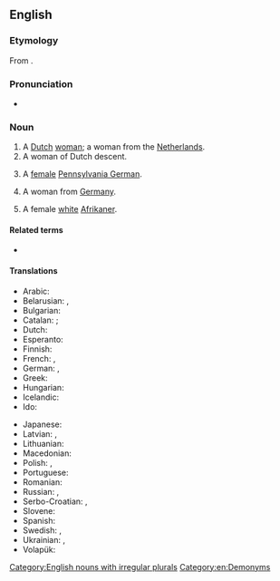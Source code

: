 ==English==

===Etymology===
From {{af|en|Dutch|-woman}}.

===Pronunciation===
* {{IPA|en|/dʌtʃˌwʊmən/}}

===Noun===
{{en-noun|Dutchwomen}}

# A [[Dutch]] [[woman]]; a woman from the [[Netherlands]].
# A woman of Dutch descent.
# {{lb|en|US}} A [[female]] [[Pennsylvania German]].
# {{lb|en|archaic|or|dated}} A woman from [[Germany]].
# {{lb|en|South Africa|derogatory|ethnic slur}} A female [[white]] [[Afrikaner]].

====Related terms====
* {{l|en|Dutchman}}

====Translations====
{{trans-top|a Dutch woman}}
* Arabic: {{t+|ar|هُولَنْدِيَّة|f}}
* Belarusian: {{t|be|нідэрла́ндка|f}}, {{t|be|гала́ндка|f}}
* Bulgarian: {{t|bg|хола́ндка|f}}
* Catalan: {{t+|ca|neerlandesa|f}}; {{qualifier|dated}} {{t+|ca|holandesa|f}}
* Dutch: {{t+|nl|Nederlandse|f}}
* Esperanto: {{t|eo|nederlandanino}}
* Finnish: {{t|fi|hollannitar}}
* French: {{t+|fr|Néerlandaise|f}}, {{t+|fr|Hollandaise|f}}
* German: {{t+|de|Niederländerin|f}}, {{t+|de|Holländerin|f}}
* Greek: {{t+|el|Ολλανδή|f}}
* Hungarian: {{t|hu|[[holland]] [[nő]]}}
* Icelandic: {{qualifier|not gender specific}} {{t|is|Hollendingur|m}}
* Ido: {{t|io|Nederlandanino}}
{{trans-mid}}
* Japanese: {{t+|ja|オランダ人|tr=Oranda-jin|sc=Jpan}}
* Latvian: {{t|lv|holandiete|f}}, {{t|lv|nīderlandiete|f}}
* Lithuanian: {{t+|lt|olandė|f}}
* Macedonian: {{t|mk|Холанѓанка|f}}
* Polish: {{t+|pl|Niderlandka|f}}, {{t+|pl|Holenderka|f}}
* Portuguese: {{t|pt|holandesa|f}}
* Romanian: {{t+|ro|olandeză|f}}
* Russian: {{t+|ru|нидерла́ндка|f}}, {{t+|ru|голла́ндка|f}}
* Serbo-Croatian: {{t|sh|Nizòzēmka|f}}, {{t|sh|Holánđānka|f}}
* Slovene: {{t|sl|Nizozémka|f}}
* Spanish: {{t+|es|holandesa|f}}
* Swedish: {{t+|sv|nederländska}}, {{t+|sv|holländska}}
* Ukrainian: {{t|uk|нідерла́ндка|f}}, {{t|uk|голла́ндка|f}}
* Volapük: {{t|vo|ji-Nedänan}}
{{trans-bottom}}

[[Category:English nouns with irregular plurals]]
[[Category:en:Demonyms]]
{{C|en|Female people|Nationalities}}